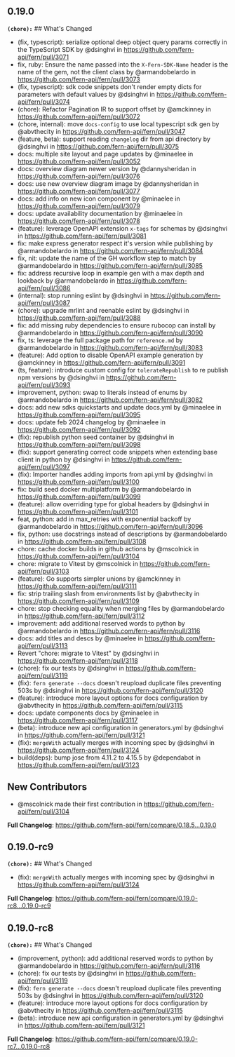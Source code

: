## 0.19.0
**`(chore):`** ## What's Changed
* (fix, typescript): serialize optional deep object query params correctly in the TypeScript SDK  by @dsinghvi in https://github.com/fern-api/fern/pull/3071
* fix, ruby: Ensure the name passed into the `X-Fern-SDK-Name` header is the name of the gem, not the client class by @armandobelardo in https://github.com/fern-api/fern/pull/3073
* (fix, typescript): sdk code snippets don't render empty dicts for parameters with default values by @dsinghvi in https://github.com/fern-api/fern/pull/3074
* (chore): Refactor Pagination IR to support offset by @amckinney in https://github.com/fern-api/fern/pull/3072
* (chore, internal): move `docs-config` to use local typescript sdk gen by @abvthecity in https://github.com/fern-api/fern/pull/3047
* (feature, beta): support reading `changelog` dir from api directory by @dsinghvi in https://github.com/fern-api/fern/pull/3075
* docs: multiple site layout and page updates by @minaelee in https://github.com/fern-api/fern/pull/3052
* docs: overview diagram newer version by @dannysheridan in https://github.com/fern-api/fern/pull/3076
* docs: use new overview diagram image  by @dannysheridan in https://github.com/fern-api/fern/pull/3077
* docs: add info on new icon component by @minaelee in https://github.com/fern-api/fern/pull/3079
* docs: update availability documentation by @minaelee in https://github.com/fern-api/fern/pull/3078
* (feature): leverage OpenAPI extension `x-tags` for schemas by @dsinghvi in https://github.com/fern-api/fern/pull/3081
* fix: make express generator respect it's version while publishing by @armandobelardo in https://github.com/fern-api/fern/pull/3084
* fix, nit: update the name of the GH workflow step to match by @armandobelardo in https://github.com/fern-api/fern/pull/3085
* fix: address recursive loop in example gen with a max depth and lookback by @armandobelardo in https://github.com/fern-api/fern/pull/3086
* (internal): stop running eslint by @dsinghvi in https://github.com/fern-api/fern/pull/3087
* (chore): upgrade mrlint and reenable eslint by @dsinghvi in https://github.com/fern-api/fern/pull/3088
* fix: add missing ruby dependencies to ensure rubocop can install by @armandobelardo in https://github.com/fern-api/fern/pull/3090
* fix, ts: leverage the full package path for `reference.md` by @armandobelardo in https://github.com/fern-api/fern/pull/3083
* (feature): Add option to disable OpenAPI example generation by @amckinney in https://github.com/fern-api/fern/pull/3091
* (ts, feature): introduce custom config for `tolerateRepublish` to re publish npm versions by @dsinghvi in https://github.com/fern-api/fern/pull/3093
* improvement, python: swap to literals instead of enums by @armandobelardo in https://github.com/fern-api/fern/pull/3082
* docs: add new sdks quickstarts and update docs.yml by @minaelee in https://github.com/fern-api/fern/pull/3095
* docs: update feb 2024 changelog by @minaelee in https://github.com/fern-api/fern/pull/3092
* (fix): republish python seed container by @dsinghvi in https://github.com/fern-api/fern/pull/3098
* (fix): support generating correct code snippets when extending base client in python by @dsinghvi in https://github.com/fern-api/fern/pull/3097
* (fix): Importer handles adding imports from api.yml  by @dsinghvi in https://github.com/fern-api/fern/pull/3100
* fix: build seed docker multiplatform by @armandobelardo in https://github.com/fern-api/fern/pull/3099
* (feature): allow overriding type for global headers by @dsinghvi in https://github.com/fern-api/fern/pull/3101
* feat, python: add in max_retries with exponential backoff by @armandobelardo in https://github.com/fern-api/fern/pull/3096
* fix, python: use docstrings instead of descriptions by @armandobelardo in https://github.com/fern-api/fern/pull/3108
* chore: cache docker builds in github actions by @mscolnick in https://github.com/fern-api/fern/pull/3104
* chore: migrate to Vitest by @mscolnick in https://github.com/fern-api/fern/pull/3103
* (feature): Go supports simpler unions by @amckinney in https://github.com/fern-api/fern/pull/3111
* fix: strip trailing slash from environments list by @abvthecity in https://github.com/fern-api/fern/pull/3109
* chore: stop checking equality when merging files by @armandobelardo in https://github.com/fern-api/fern/pull/3112
* improvement: add additional reserved words to python by @armandobelardo in https://github.com/fern-api/fern/pull/3116
* docs: add titles and descs by @minaelee in https://github.com/fern-api/fern/pull/3113
* Revert "chore: migrate to Vitest" by @dsinghvi in https://github.com/fern-api/fern/pull/3118
* (chore): fix our tests by @dsinghvi in https://github.com/fern-api/fern/pull/3119
* (fix): `fern generate --docs` doesn't reupload duplicate files preventing 503s by @dsinghvi in https://github.com/fern-api/fern/pull/3120
* (feature): introduce more layout options for docs configuration by @abvthecity in https://github.com/fern-api/fern/pull/3115
* docs: update components docs by @minaelee in https://github.com/fern-api/fern/pull/3117
* (beta): introduce new api configuration in generators.yml by @dsinghvi in https://github.com/fern-api/fern/pull/3121
* (fix): `mergeWith` actually merges with incoming spec by @dsinghvi in https://github.com/fern-api/fern/pull/3124
* build(deps): bump jose from 4.11.2 to 4.15.5 by @dependabot in https://github.com/fern-api/fern/pull/3123

## New Contributors
* @mscolnick made their first contribution in https://github.com/fern-api/fern/pull/3104

**Full Changelog**: https://github.com/fern-api/fern/compare/0.18.5...0.19.0

## 0.19.0-rc9
**`(chore):`** ## What's Changed
* (fix): `mergeWith` actually merges with incoming spec by @dsinghvi in https://github.com/fern-api/fern/pull/3124


**Full Changelog**: https://github.com/fern-api/fern/compare/0.19.0-rc8...0.19.0-rc9

## 0.19.0-rc8
**`(chore):`** ## What's Changed
* (improvement, python): add additional reserved words to python by @armandobelardo in https://github.com/fern-api/fern/pull/3116
* (chore): fix our tests by @dsinghvi in https://github.com/fern-api/fern/pull/3119
* (fix): `fern generate --docs` doesn't reupload duplicate files preventing 503s by @dsinghvi in https://github.com/fern-api/fern/pull/3120
* (feature): introduce more layout options for docs configuration by @abvthecity in https://github.com/fern-api/fern/pull/3115
* (beta): introduce new api configuration in generators.yml by @dsinghvi in https://github.com/fern-api/fern/pull/3121


**Full Changelog**: https://github.com/fern-api/fern/compare/0.19.0-rc7...0.19.0-rc8


